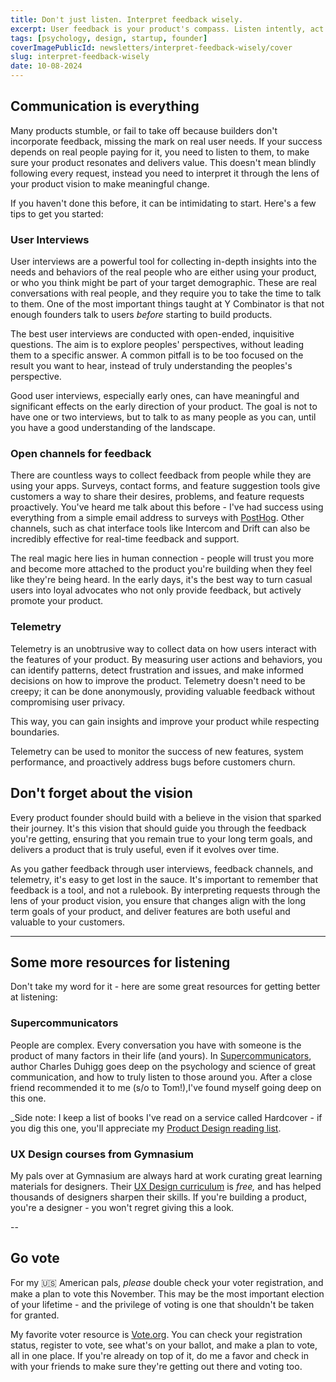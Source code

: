 ```yaml
---
title: Don't just listen. Interpret feedback wisely.
excerpt: User feedback is your product's compass. Listen intently, act wisely, and stay true to your vision to navigate towards success.
tags: [psychology, design, startup, founder]
coverImagePublicId: newsletters/interpret-feedback-wisely/cover
slug: interpret-feedback-wisely
date: 10-08-2024
---
```


## Communication is everything

Many products stumble, or fail to take off because builders don't incorporate feedback, missing the mark on real user needs. If your success depends on real people paying for it, you need to listen to them, to make sure your product resonates and delivers value. This doesn't mean blindly following every request, instead you need to interpret it through the lens of your product vision to make meaningful change.

If you haven't done this before, it can be intimidating to start. Here's a few tips to get you started:

### User Interviews

User interviews are a powerful tool for collecting in-depth insights into the needs and behaviors of the real people who are either using your product, or who you think might be part of your target demographic. These are real conversations with real people, and they require you to take the time to talk to them. One of the most important things taught at Y Combinator is that not enough founders talk to users _before_ starting to build products.

The best user interviews are conducted with open-ended, inquisitive questions. The aim is to explore peoples' perspectives, without leading them to a specific answer. A common pitfall is to be too focused on the result you want to hear, instead of truly understanding the peoples's perspective.

Good user interviews, especially early ones, can have meaningful and significant effects on the early direction of your product. The goal is not to have one or two interviews, but to talk to as many people as you can, until you have a good understanding of the landscape.

### Open channels for feedback

There are countless ways to collect feedback from people while they are using your apps. Surveys, contact forms, and feature suggestion tools give customers a way to share their desires, problems, and feature requests proactively. You've heard me talk about this before - I've had success using everything from a simple email address to surveys with [PostHog](https://posthog.com/mikebifulco). Other channels, such as chat interface tools like Intercom and Drift can also be incredibly effective for real-time feedback and support.

The real magic here lies in human connection - people will trust you more and become more attached to the product you're building when they feel like they're being heard. In the early days, it's the best way to turn casual users into loyal advocates who not only provide feedback, but actively promote your product.

### Telemetry

Telemetry is an unobtrusive way to collect data on how users interact with the features of your product. By measuring user actions and behaviors, you can identify patterns, detect frustration and issues, and make informed decisions on how to improve the product. Telemetry doesn't need to be creepy; it can be done anonymously, providing valuable feedback without compromising user privacy.

This way, you can gain insights and improve your product while respecting boundaries.

Telemetry can be used to monitor the success of new features, system performance, and proactively address bugs before customers churn.

## Don't forget about the vision

Every product founder should build with a believe in the vision that sparked their journey. It's this vision that should guide you through the feedback you're getting, ensuring that you remain true to your long term goals, and delivers a product that is truly useful, even if it evolves over time.

As you gather feedback through user interviews, feedback channels, and telemetry, it's easy to get lost in the sauce. It's important to remember that feedback is a tool, and not a rulebook. By interpreting requests through the lens of your product vision, you ensure that changes align with the long term goals of your product, and deliver features are both useful and valuable to your customers.

---

## Some more resources for listening

Don't take my word for it - here are some great resources for getting better at listening:

### Supercommunicators

People are complex. Every conversation you have with someone is the product of many factors in their life (and yours). In [Supercommunicators](https://hardcover.app/books/supercommunicators), author Charles Duhigg goes deep on the psychology and science of great communication, and how to truly listen to those around you. After a close friend recommended it to me (s/o to Tom!),I've found myself going deep on this one.

_Side note: I keep a list of books I've read on a service called Hardcover - if you dig this one, you'll appreciate my [Product Design reading list](https://hardcover.app/@irreverentmike/lists/product-design-community-building-and-go-to-market_).

### UX Design courses from Gymnasium

My pals over at Gymnasium are always hard at work curating great learning materials for designers. Their [UX Design curriculum](https://thegymnasium.com/ux-design) is _free,_ and has helped thousands of designers sharpen their skills. If you're building a product, you're a designer - you won't regret giving this a look.

--

## Go vote

For my 🇺🇸 American pals, _please_ double check your voter registration, and make a plan to vote this November. This may be the most important election of your lifetime - and the privilege of voting is one that shouldn't be taken for granted.

My favorite voter resource is [Vote.org](https://vote.org/). You can check your registration status, register to vote, see what's on your ballot, and make a plan to vote, all in one place. If you're already on top of it, do me a favor and check in with your friends to make sure they're getting out there and voting too.
